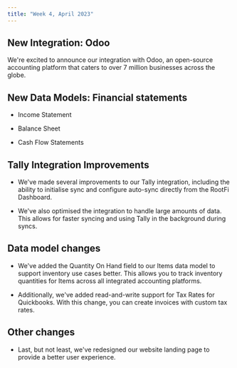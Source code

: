 ```yaml
---
title: "Week 4, April 2023"
---
```


## New Integration: Odoo
We're excited to announce our integration with Odoo, an open-source accounting platform that caters to over 7 million businesses across the globe.

## New Data Models: Financial statements
- Income Statement

- Balance Sheet

- Cash Flow Statements

## Tally Integration Improvements
- We've made several improvements to our Tally integration, including the ability to initialise sync and configure auto-sync directly from the RootFi Dashboard.

- We've also optimised the integration to handle large amounts of data. This allows for faster syncing and using Tally in the background during syncs.

## Data model changes
- We've added the Quantity On Hand field to our Items data model to support inventory use cases better. This allows you to track inventory quantities for Items across all integrated accounting platforms.

- Additionally, we've added read-and-write support for Tax Rates for Quickbooks. With this change, you can create invoices with custom tax rates.

## Other changes
- Last, but not least, we've redesigned our website landing page to provide a better user experience.